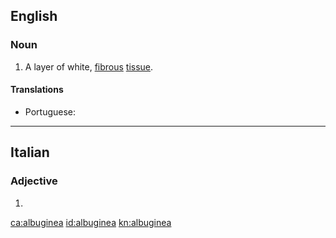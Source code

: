 ==English==

===Noun===
{{en-noun|-}}

# {{label|en|anatomy}} A layer of white, [[fibrous]] [[tissue]].

====Translations====
{{trans-top|layer of white, fibrous tissue}}
* Portuguese: {{t|pt|albugínea|f}}
{{trans-mid}}
{{trans-bottom}}

----

==Italian==

===Adjective===
{{head|it|adjective form}}

# {{feminine singular of|albugineo|lang=it}}

[[ca:albuginea]]
[[id:albuginea]]
[[kn:albuginea]]